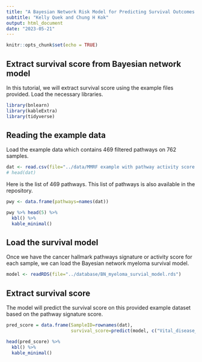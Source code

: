 ---
title: "A Bayesian Network Risk Model for Predicting Survival Outcomes in Patients with Myeloma"
subtitle: "Kelly Quek and Chung H Kok"
output: html_document
date: "2023-05-21"
---

```{r setup, include=FALSE}
knitr::opts_chunk$set(echo = TRUE)
```

## Extract survival score from Bayesian network model

In this tutorial, we will extract survival score using the example files provided. Load the necessary libraries.

```{r library, echo=TRUE, message=FALSE, warning=FALSE}

library(bnlearn)
library(kableExtra)
library(tidyverse)

```

## Reading the example data

Load the example data which contains 469 filtered pathways on 762 samples.

```{r data, echo=TRUE}
dat <- read.csv(file="../data/MMRF example with pathway activity score.csv", row.names = 1)
# head(dat)
```

Here is the list of 469 pathways. This list of pathways is also available in the repository.

```{r pathways, echo=TRUE, paged.print=TRUE}

pwy <- data.frame(pathways=names(dat))

pwy %>% head(5) %>%
  kbl() %>%
  kable_minimal()

```

## Load the survival model

Once we have the cancer hallmark pathways signature or activity score for each sample, we can load the Bayesian network myeloma survival model.

```{r load_model, echo=TRUE}

model <- readRDS(file="../database/BN_myeloma_survial_model.rds")

```

## Extract survival score

The model will predict the survival score on this provided example dataset based on the pathway signature score.

```{r prediction, echo=TRUE, paged.print=TRUE}

pred_score = data.frame(SampleID=rownames(dat), 
                        survival_score=predict(model, c("Vital_disease_status"), dat[, 1:dim(dat)[2]]))

head(pred_score) %>%
  kbl() %>%
  kable_minimal()

```
